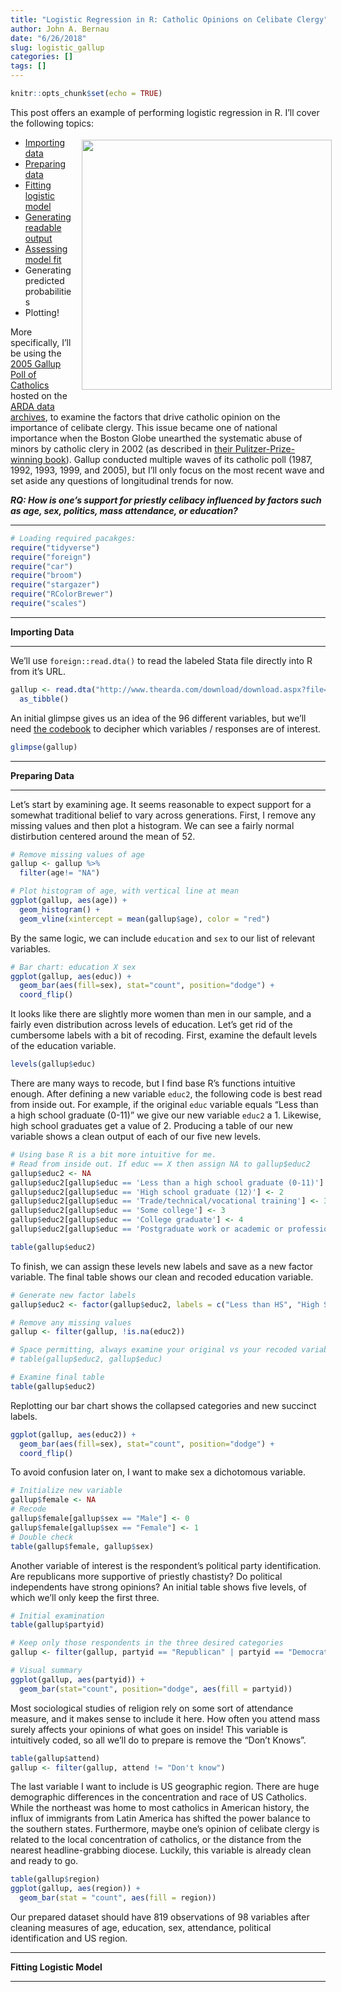 ```yaml
---
title: "Logistic Regression in R: Catholic Opinions on Celibate Clergy"
author: John A. Bernau
date: "6/26/2018"
slug: logistic_gallup
categories: []
tags: []
---
```


```r
knitr::opts_chunk$set(echo = TRUE)
```



This post offers an example of performing logistic regression in R. I'll cover the following topics:

<div style= "float:right;position: relative; top: -10px; left: 10px;">
<img src="http://prodimage.images-bn.com/pimages/9780316055697_p0_v5_s1200x630.jpg" height="400" />
</div>
- [Importing data](#import)
- [Preparing data](#prep)
- [Fitting logistic model](#model)
- [Generating readable output](#output)
- [Assessing model fit](#fit)
- Generating predicted probabilities
- Plotting!

More specifically, I'll be using the [2005 Gallup Poll of Catholics](http://www.thearda.com/Archive/Files/Descriptions/GALLUP05.asp) hosted on the [ARDA data archives](http://www.thearda.com/Archive/Files/Downloads/GALLUP05_DL2.asp), to examine the factors that drive catholic opinion on the importance of celibate clergy. This issue became one of national importance when the Boston Globe unearthed the systematic abuse of minors by catholic clery in 2002 (as described in [their Pulitzer-Prize-winning book](https://www.amazon.com/Betrayal-Catholic-findings-investigation-Spotlight/dp/0316271535)). Gallup conducted multiple waves of its catholic poll (1987, 1992, 1993, 1999, and 2005), but I'll only focus on the most recent wave and set aside any questions of longitudinal trends for now. 

***RQ: How is one's support for priestly celibacy influenced by factors such as age, sex, politics, mass attendance, or education?***

___


```r
# Loading required pacakges:
require("tidyverse")
require("foreign")
require("car")
require("broom")
require("stargazer")
require("RColorBrewer")
require("scales")
```

___ 

<a name="import"></a>
**Importing Data**  

___


We'll use `foreign::read.dta()` to read the labeled Stata file directly into R from it's URL. 

```r
gallup <- read.dta("http://www.thearda.com/download/download.aspx?file=Gallup%20Poll%20of%20Catholics,%202005.DTA") %>% 
  as_tibble()
```

An initial glimpse gives us an idea of the 96 different variables, but we'll need [the codebook](http://www.thearda.com/Archive/Files/Downloads/GALLUP05_DL2.asp) to decipher which variables / responses are of interest. 
```r
glimpse(gallup)
```

___

<a name="prep"></a>
**Preparing Data**  

___

Let's start by examining age. It seems reasonable to expect support for a somewhat traditional belief to vary across generations. First, I remove any missing values and then plot a histogram. We can see a fairly normal distirbution centered around the mean of 52.

```r
# Remove missing values of age
gallup <- gallup %>% 
  filter(age!= "NA")

# Plot histogram of age, with vertical line at mean
ggplot(gallup, aes(age)) + 
  geom_histogram() +
  geom_vline(xintercept = mean(gallup$age), color = "red")
```


By the same logic, we can include `education` and `sex` to our list of relevant variables.

```r
# Bar chart: education X sex
ggplot(gallup, aes(educ)) + 
  geom_bar(aes(fill=sex), stat="count", position="dodge") + 
  coord_flip()
```

It looks like there are slightly more women than men in our sample, and a fairly even distribution across levels of education. Let's get rid of the cumbersome labels with a bit of recoding. First, examine the default levels of the education variable.

```r
levels(gallup$educ)
```

There are many ways to recode, but I find base R's functions intuitive enough. After defining a new variable `educ2`, the following code is best read from inside out. For example, if the original `educ` variable equals "Less than a high school graduate (0-11)" we give our new variable `educ2` a 1. Likewise, high school graduates get a value of 2. Producing a table of our new variable shows a clean output of each of our five new levels. 
```r
# Using base R is a bit more intuitive for me.
# Read from inside out. If educ == X then assign NA to gallup$educ2
gallup$educ2 <- NA
gallup$educ2[gallup$educ == 'Less than a high school graduate (0-11)'] <- 1
gallup$educ2[gallup$educ == 'High school graduate (12)'] <- 2
gallup$educ2[gallup$educ == 'Trade/technical/vocational training'] <- 3
gallup$educ2[gallup$educ == 'Some college'] <- 3
gallup$educ2[gallup$educ == 'College graduate'] <- 4
gallup$educ2[gallup$educ == 'Postgraduate work or academic or professional degree'] <- 5

table(gallup$educ2)

```

To finish, we can assign these levels new labels and save as a new factor variable. The final table shows our clean and recoded education variable. 
```r
# Generate new factor labels
gallup$educ2 <- factor(gallup$educ2, labels = c("Less than HS", "High School", "Trade / Some col", "College", "Professional"))

# Remove any missing values
gallup <- filter(gallup, !is.na(educ2))

# Space permitting, always examine your original vs your recoded variable:
# table(gallup$educ2, gallup$educ)

# Examine final table
table(gallup$educ2)


```

Replotting our bar chart shows the collapsed categories and new succinct labels.
```r
ggplot(gallup, aes(educ2)) + 
  geom_bar(aes(fill=sex), stat="count", position="dodge") + 
  coord_flip()
```

To avoid confusion later on, I want to make sex a dichotomous variable. 
```r
# Initialize new variable
gallup$female <- NA
# Recode
gallup$female[gallup$sex == "Male"] <- 0
gallup$female[gallup$sex == "Female"] <- 1
# Double check
table(gallup$female, gallup$sex)
```

Another variable of interest is the respondent's political party identification. Are republicans more supportive of priestly chastisty? Do political independents have strong opinions? An initial table shows five levels, of which we'll only keep the first three. 

```r
# Initial examination
table(gallup$partyid)

# Keep only those respondents in the three desired categories
gallup <- filter(gallup, partyid == "Republican" | partyid == "Democrat" | partyid == "Independent")

# Visual summary
ggplot(gallup, aes(partyid)) + 
  geom_bar(stat="count", position="dodge", aes(fill = partyid))
```

Most sociological studies of religion rely on some sort of attendance measure, and it makes sense to include it here. How often you attend mass surely affects your opinions of what goes on inside! This variable is intuitively coded, so all we'll do to prepare is remove the "Don't Knows".

```r
table(gallup$attend)
gallup <- filter(gallup, attend != "Don't know")
```

The last variable I want to include is US geographic region. There are huge demographic differences in the concentration and race of US Catholics. While the northeast was home to most catholics in American history, the influx of immigrants from Latin America has shifted the power balance to the southern states. Furthermore, maybe one's opinion of celibate clergy is related to the local concentration of catholics, or the distance from the nearest headline-grabbing diocese. Luckily, this variable is already clean and ready to go. 
```r
table(gallup$region)
ggplot(gallup, aes(region)) +
  geom_bar(stat = "count", aes(fill = region))
```

Our prepared dataset should have 819 observations of 98 variables after cleaning measures of age, education, sex, attendance, political identification and US region. 

___

<a name="model"></a>
**Fitting Logistic Model**  

___


